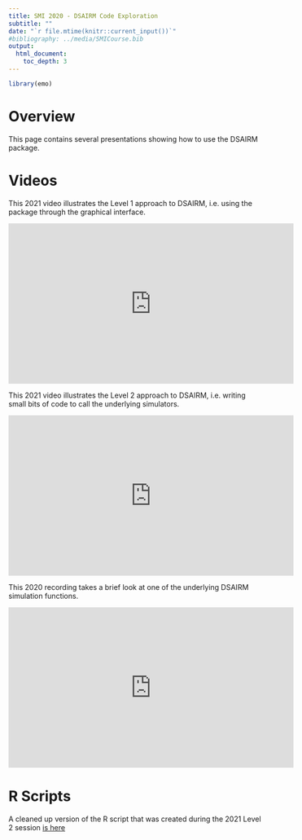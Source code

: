 ```yaml
---
title: SMI 2020 - DSAIRM Code Exploration
subtitle: ""
date: "`r file.mtime(knitr::current_input())`"
#bibliography: ../media/SMICourse.bib
output: 
  html_document:
    toc_depth: 3
---
```


```r
library(emo)
```


# Overview
This page contains several presentations showing how to use the DSAIRM package.



# Videos


This 2021 video illustrates the Level 1 approach to DSAIRM, i.e. using the package through the graphical interface.

<p>
<iframe width="560" height="315" src="https://www.youtube.com/embed/PHbZSY1KWuA" frameborder="0" allow="accelerometer; autoplay; encrypted-media; gyroscope; picture-in-picture" allowfullscreen></iframe>
</p>


This 2021 video illustrates the Level 2 approach to DSAIRM, i.e. writing small bits of code to call the underlying simulators.

<p>
<iframe width="560" height="315" src="https://www.youtube.com/embed/h75IV8YaZYI" frameborder="0" allow="accelerometer; autoplay; encrypted-media; gyroscope; picture-in-picture" allowfullscreen></iframe>
</p>


This 2020 recording takes a brief look at one of the underlying DSAIRM simulation functions.

<p>
<iframe width="560" height="315" src="https://www.youtube.com/embed/BNy2D4mxn_Q" frameborder="0" allow="accelerometer; autoplay; encrypted-media; gyroscope; picture-in-picture" allowfullscreen></iframe>
</p>



# R Scripts

A cleaned up version of the R script that was created during the 2021 Level 2 session [is here](./media/Rscript1.R)






